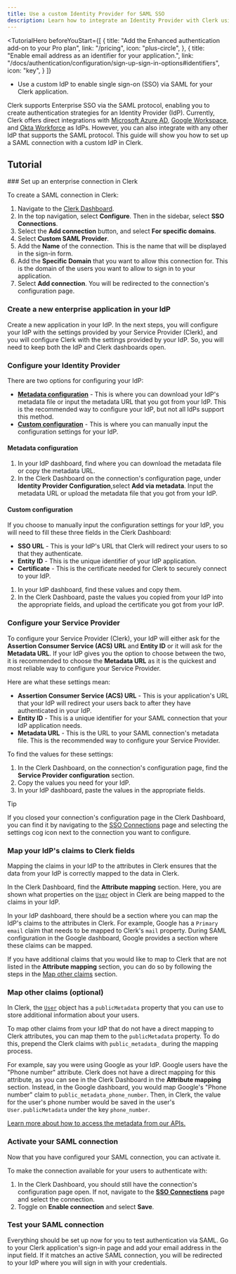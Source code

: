 ```yaml
---
title: Use a custom Identity Provider for SAML SSO
description: Learn how to integrate an Identity Provider with Clerk using SAML SSO.
---
```


<TutorialHero
  beforeYouStart={[
    {
      title: "Add the Enhanced authentication add-on to your Pro plan",
      link: "/pricing",
      icon: "plus-circle",
    },
    {
      title: "Enable email address as an identifier for your application.",
      link: "/docs/authentication/configuration/sign-up-sign-in-options#identifiers",
      icon: "key",
    }
  ]}
>
  - Use a custom IdP to enable single sign-on (SSO) via SAML for your Clerk application.
</TutorialHero>

Clerk supports Enterprise SSO via the SAML protocol, enabling you to create authentication strategies for an Identity Provider (IdP). Currently, Clerk offers direct integrations with [Microsoft Azure AD](/docs/authentication/saml/azure), [Google Workspace](/docs/authentication/saml/google), and [Okta Workforce](/docs/authentication/saml/okta) as IdPs. However, you can also integrate with any other IdP that supports the SAML protocol. This guide will show you how to set up a SAML connection with a custom IdP in Clerk.

## Tutorial

<Steps>
  ### Set up an enterprise connection in Clerk

  To create a SAML connection in Clerk:

  1. Navigate to the [Clerk Dashboard](https://dashboard.clerk.com/last-active?path=user-authentication/sso-connections).
  1. In the top navigation, select **Configure**. Then in the sidebar, select **SSO Connections**.
  1. Select the **Add connection** button, and select **For specific domains**.
  1. Select **Custom SAML Provider**.
  1. Add the **Name** of the connection. This is the name that will be displayed in the sign-in form.
  1. Add the **Specific Domain** that you want to allow this connection for. This is the domain of the users you want to allow to sign in to your application.
  1. Select **Add connection**. You will be redirected to the connection's configuration page.

  ### Create a new enterprise application in your IdP

  Create a new application in your IdP. In the next steps, you will configure your IdP with the settings provided by your Service Provider (Clerk), and you will configure Clerk with the settings provided by your IdP. So, you will need to keep both the IdP and Clerk dashboards open.

  ### Configure your Identity Provider

  There are two options for configuring your IdP:

  - [**Metadata configuration**](#metadata-configuration) - This is where you can download your IdP's metadata file or input the metadata URL that you got from your IdP. This is the recommended way to configure your IdP, but not all IdPs support this method.
  - [**Custom configuration**](#custom-configuration) - This is where you can manually input the configuration settings for your IdP.

  #### Metadata configuration

  1. In your IdP dashboard, find where you can download the metadata file or copy the metadata URL.
  1. In the Clerk Dashboard on the connection's configuration page, under **Identity Provider Configuration**,select **Add via metadata**. Input the metadata URL or upload the metadata file that you got from your IdP.

  #### Custom configuration

  If you choose to manually input the configuration settings for your IdP, you will need to fill these three fields in the Clerk Dashboard:

  - **SSO URL** - This is your IdP's URL that Clerk will redirect your users to so that they authenticate.
  - **Entity ID** - This is the unique identifier of your IdP application.
  - **Certificate** - This is the certificate needed for Clerk to securely connect to your IdP.

  1. In your IdP dashboard, find these values and copy them.
  1. In the Clerk Dashboard, paste the values you copied from your IdP into the appropriate fields, and upload the certificate you got from your IdP.

  ### Configure your Service Provider

  To configure your Service Provider (Clerk), your IdP will either ask for the **Assertion Consumer Service (ACS) URL** and **Entity ID** or it will ask for the **Metadata URL**. If your IdP gives you the option to choose between the two, it is recommended to choose the **Metadata URL** as it is the quickest and most reliable way to configure your Service Provider.

  Here are what these settings mean:

  - **Assertion Consumer Service (ACS) URL** - This is your application's URL that your IdP will redirect your users back to after they have authenticated in your IdP.
  - **Entity ID** - This is a unique identifier for your SAML connection that your IdP application needs.
  - **Metadata URL** - This is the URL to your SAML connection's metadata file. This is the recommended way to configure your Service Provider.

  To find the values for these settings:

  1. In the Clerk Dashboard, on the connection's configuration page, find the **Service Provider configuration** section.
  1. Copy the values you need for your IdP.
  1. In your IdP dashboard, paste the values in the appropriate fields.

  > [!TIP]
  > If you closed your connection's configuration page in the Clerk Dashboard, you can find it by navigating to the [SSO Connections](https://dashboard.clerk.com/last-active?path=user-authentication/sso-connections) page and selecting the settings cog icon next to the connection you want to configure.

  ### Map your IdP's claims to Clerk fields

  Mapping the claims in your IdP to the attributes in Clerk ensures that the data from your IdP is correctly mapped to the data in Clerk.

  In the Clerk Dashboard, find the **Attribute mapping** section. Here, you are shown what properties on the [`User`](/docs/users/overview#user-object) object in Clerk are being mapped to the claims in your IdP.

  In your IdP dashboard, there should be a section where you can map the IdP's claims to the attributes in Clerk. For example, Google has a `Primary email` claim that needs to be mapped to Clerk's `mail` property. During SAML configuration in the Google dashboard, Google provides a section where these claims can be mapped.

  If you have additional claims that you would like to map to Clerk that are not listed in the **Attribute mapping** section, you can do so by following the steps in the [Map other claims](#map-other-claims-optional) section.

  ### Map other claims (optional)

  In Clerk, the [`User`](/docs/users/overview#user-object) object has a `publicMetadata` property that you can use to store additional information about your users.

  To map other claims from your IdP that do not have a direct mapping to Clerk attributes, you can map them to the `publicMetadata` property. To do this, prepend the Clerk claims with `public_metadata_` during the mapping process.

  For example, say you were using Google as your IdP. Google users have the "Phone number" attribute. Clerk does not have a direct mapping for this attribute, as you can see in the Clerk Dashboard in the **Attribute mapping** section. Instead, in the Google dashboard, you would map Google's "Phone number" claim to `public_metadata_phone_number`. Then, in Clerk, the value for the user's phone number would be saved in the user's `User.publicMetadata` under the key `phone_number`.

  [Learn more about how to access the metadata from our APIs.](/docs/users/metadata)

  ### Activate your SAML connection

  Now that you have configured your SAML connection, you can activate it.

  To make the connection available for your users to authenticate with:

  1. In the Clerk Dashboard, you should still have the connection's configuration page open. If not, navigate to the [**SSO Connections**](https://dashboard.clerk.com/last-active?path=user-authentication/sso-connections) page and select the connection.
  1. Toggle on **Enable connection** and select **Save**.

  ### Test your SAML connection

  Everything should be set up now for you to test authentication via SAML. Go to your Clerk application's sign-in page and add your email address in the input field. If it matches an active SAML connection, you will be redirected to your IdP where you will sign in with your credentials.
</Steps>
